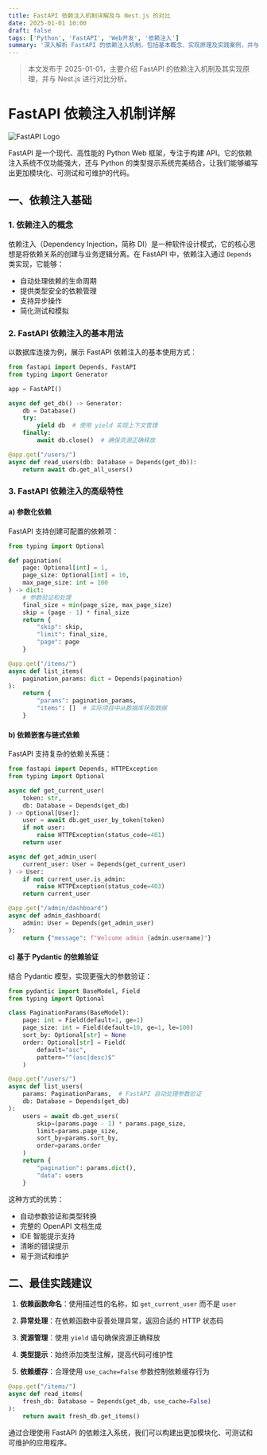 ```yaml
---
title: FastAPI 依赖注入机制详解及与 Nest.js 的对比
date: 2025-01-01 10:00
draft: false
tags: ['Python', 'FastAPI', 'Web开发', '依赖注入']
summary: '深入解析 FastAPI 的依赖注入机制，包括基本概念、实现原理及实践案例，并与 Nest.js 的依赖注入系统进行对比分析。'
---
```


> 本文发布于 2025-01-01，主要介绍 FastAPI 的依赖注入机制及其实现原理，并与 Nest.js 进行对比分析。

# FastAPI 依赖注入机制详解

![FastAPI Logo](https://fastapi.tiangolo.com/img/logo-margin/logo-teal.png)

FastAPI 是一个现代、高性能的 Python Web 框架，专注于构建 API。它的依赖注入系统不仅功能强大，还与 Python 的类型提示系统完美结合，让我们能够编写出更加模块化、可测试和可维护的代码。

## 一、依赖注入基础

### 1. 依赖注入的概念

依赖注入（Dependency Injection，简称 DI）是一种软件设计模式，它的核心思想是将依赖关系的创建与业务逻辑分离。在 FastAPI 中，依赖注入通过 `Depends` 类实现，它能够：

- 自动处理依赖的生命周期
- 提供类型安全的依赖管理
- 支持异步操作
- 简化测试和模拟

### 2. FastAPI 依赖注入的基本用法

以数据库连接为例，展示 FastAPI 依赖注入的基本使用方式：

```python
from fastapi import Depends, FastAPI
from typing import Generator

app = FastAPI()

async def get_db() -> Generator:
    db = Database()
    try:
        yield db  # 使用 yield 实现上下文管理
    finally:
        await db.close()  # 确保资源正确释放

@app.get("/users/")
async def read_users(db: Database = Depends(get_db)):
    return await db.get_all_users()
```

### 3. FastAPI 依赖注入的高级特性

#### a) 参数化依赖

FastAPI 支持创建可配置的依赖项：

```python
from typing import Optional

def pagination(
    page: Optional[int] = 1,
    page_size: Optional[int] = 10,
    max_page_size: int = 100
) -> dict:
    # 参数验证和处理
    final_size = min(page_size, max_page_size)
    skip = (page - 1) * final_size
    return {
        "skip": skip,
        "limit": final_size,
        "page": page
    }

@app.get("/items/")
async def list_items(
    pagination_params: dict = Depends(pagination)
):
    return {
        "params": pagination_params,
        "items": []  # 实际项目中从数据库获取数据
    }
```

#### b) 依赖嵌套与链式依赖

FastAPI 支持复杂的依赖关系链：

```python
from fastapi import Depends, HTTPException
from typing import Optional

async def get_current_user(
    token: str,
    db: Database = Depends(get_db)
) -> Optional[User]:
    user = await db.get_user_by_token(token)
    if not user:
        raise HTTPException(status_code=401)
    return user

async def get_admin_user(
    current_user: User = Depends(get_current_user)
) -> User:
    if not current_user.is_admin:
        raise HTTPException(status_code=403)
    return current_user

@app.get("/admin/dashboard")
async def admin_dashboard(
    admin: User = Depends(get_admin_user)
):
    return {"message": f"Welcome admin {admin.username}"}
```

#### c) 基于 Pydantic 的依赖验证

结合 Pydantic 模型，实现更强大的参数验证：

```python
from pydantic import BaseModel, Field
from typing import Optional

class PaginationParams(BaseModel):
    page: int = Field(default=1, ge=1)
    page_size: int = Field(default=10, ge=1, le=100)
    sort_by: Optional[str] = None
    order: Optional[str] = Field(
        default="asc",
        pattern="^(asc|desc)$"
    )

@app.get("/users/")
async def list_users(
    params: PaginationParams,  # FastAPI 自动处理参数验证
    db: Database = Depends(get_db)
):
    users = await db.get_users(
        skip=(params.page - 1) * params.page_size,
        limit=params.page_size,
        sort_by=params.sort_by,
        order=params.order
    )
    return {
        "pagination": params.dict(),
        "data": users
    }
```

这种方式的优势：
- 自动参数验证和类型转换
- 完整的 OpenAPI 文档生成
- IDE 智能提示支持
- 清晰的错误提示
- 易于测试和维护

## 二、最佳实践建议

1. **依赖函数命名**：使用描述性的名称，如 `get_current_user` 而不是 `user`

2. **异常处理**：在依赖函数中妥善处理异常，返回合适的 HTTP 状态码

3. **资源管理**：使用 `yield` 语句确保资源正确释放

4. **类型提示**：始终添加类型注解，提高代码可维护性

5. **依赖缓存**：合理使用 `use_cache=False` 参数控制依赖缓存行为

```python
@app.get("/items/")
async def read_items(
    fresh_db: Database = Depends(get_db, use_cache=False)
):
    return await fresh_db.get_items()
```

通过合理使用 FastAPI 的依赖注入系统，我们可以构建出更加模块化、可测试和可维护的应用程序。